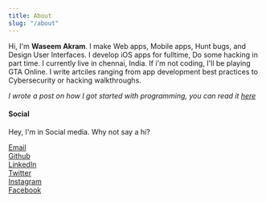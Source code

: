 ```yaml
---
title: About
slug: "/about"
---
```


Hi,
I'm  __Waseem Akram__. I make Web apps, Mobile apps, Hunt bugs, and Design User Interfaces. 
I develop iOS apps for fulltime, Do some hacking in part time. I currently live in chennai, India. If i'm not coding, I'll be playing GTA Online.
I write artciles ranging from app development best practices to Cybersecurity or hacking walkthroughs.

*I wrote a post on how I got started with programming, you can read it [here](/blog/how-it-all-started)*

#### Social

Hey, I'm in Social media. Why not say a hi?

[Email](mailto:hello@dvlper.in) <br/>
[Github](https://github.com/devwaseem) <br/>
[LinkedIn](https://www.linkedin.com/in/devwaseem/)<br/>
[Twitter](https://twitter.com/iamwaseem99)<br/>
[Instagram](https://www.instagram.com/dvlp.er/)<br/>
[Facebook](https://www.facebook.com/dvlprwaseem)<br/>